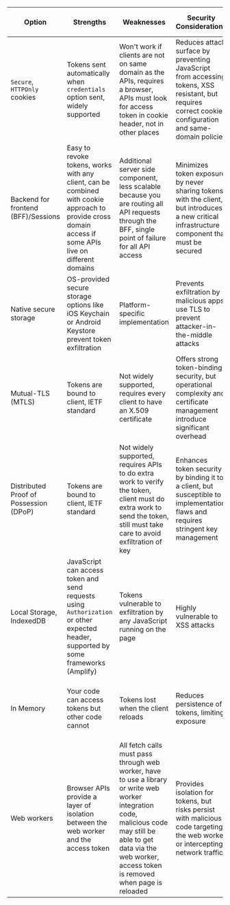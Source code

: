 ---
---

| Option                | Strengths                                                                 | Weaknesses                                                                                              | Security Considerations                                                                                     | Recommended                           | Supported By FusionAuth | 
|-----------------------|---------------------------------------------------------------------------|---------------------------------------------------------------------------------------------------------|--------------------------------------|---------------------------------------|----| 
| `Secure`, `HTTPOnly` cookies | Tokens sent automatically when `credentials` option sent, widely supported | Won't work if clients are not on same domain as the APIs, requires a browser, APIs must look for access token in cookie header, not in other places | Reduces attack surface by preventing JavaScript from accessing tokens, XSS resistant, but requires correct cookie configuration and same-domain policies | <GreenCheck />                                    | Yes | 
| Backend for frontend (BFF)/Sessions | Easy to revoke tokens, works with any client, can be combined with cookie approach to provide cross domain access if some APIs live on different domains                               | Additional server side component, less scalable because you are routing all API requests through the BFF, single point of failure for all API access              | Minimizes token exposure by never sharing tokens with the client, but introduces a new critical infrastructure component that must be secured | <GreenCheck />                                    | Yes | 
| Native secure storage   | OS-provided secure storage options like iOS Keychain or Android Keystore prevent token exfiltration       | Platform-specific implementation | Prevents exfiltration by malicious apps, use TLS to prevent attacker-in-the-middle attacks                    | <GreenCheck />                                    | Yes |
| Mutual-TLS (MTLS)                 | Tokens are bound to client, IETF standard                                                      | Not widely supported, requires every client to have an X.509 certificate                                | Offers strong token-binding security, but operational complexity and certificate management introduce significant overhead                    | <GreenCheck /> (when available) | No; [tracking issue](https://github.com/FusionAuth/fusionauth-issues/issues/1025) |
| Distributed Proof of Possession (DPoP)                  | Tokens are bound to client, IETF standard                                                      | Not widely supported, requires APIs to do extra work to verify the token, client must do extra work to send the token, still must take care to avoid exfiltration of key | Enhances token security by binding it to a client, but susceptible to implementation flaws and requires stringent key management              | <GreenCheck /> (when available) | No; [tracking issue](https://github.com/FusionAuth/fusionauth-issues/issues/1679) |
| Local Storage, IndexedDB         | JavaScript can access token and send requests using `Authorization` or other expected header, supported by some frameworks (Amplify) | Tokens vulnerable to exfiltration by any JavaScript running on the page                                                             | Highly vulnerable to XSS attacks | <RedX /> | Yes, but you have to write your own backend to deliver the token |
| In Memory             | Your code can access tokens but other code cannot                                               | Tokens lost when the client reloads                                                                     | Reduces persistence of tokens, limiting exposure | <RedX /> |   Yes, but you have to write your own backend to deliver the token |
| Web workers           | Browser APIs provide a layer of isolation between the web worker and the access token | All fetch calls must pass through web worker, have to use a library or write web worker integration code, malicious code may still be able to get data via the web worker, access token is removed when page is reloaded | Provides isolation for tokens, but risks persist with malicious code targeting the web worker or intercepting network traffic                | <RedX /> | Yes, but you have to write your own backend to deliver the token and front end JavaScript to store |


